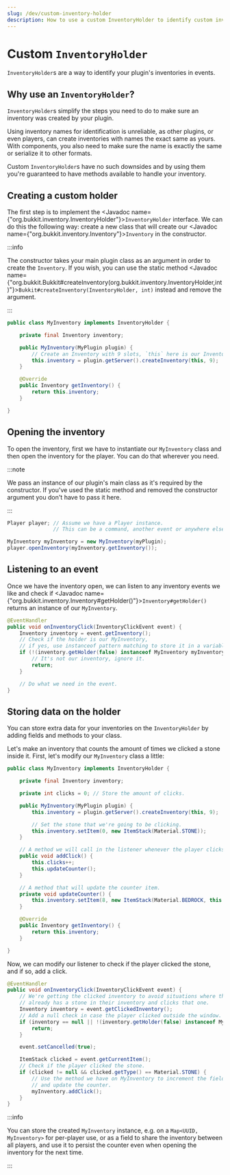 ```yaml
---
slug: /dev/custom-inventory-holder
description: How to use a custom InventoryHolder to identify custom inventories.
---
```


# Custom `InventoryHolder`

`InventoryHolder`s are a way to identify your plugin's inventories in events.

## Why use an `InventoryHolder`?

`InventoryHolder`s simplify the steps you need to do to make sure an inventory was created by your plugin.

Using inventory names for identification is unreliable, as other plugins, or even players, can create inventories with names the exact same as yours.
With components, you also need to make sure the name is exactly the same or serialize it to other formats.

Custom `InventoryHolder`s have no such downsides and by using them you're guaranteed to have methods available to handle your inventory.

## Creating a custom holder

The first step is to implement the <Javadoc name={"org.bukkit.inventory.InventoryHolder"}>`InventoryHolder`</Javadoc> interface.
We can do this the following way: create a new class that will create our <Javadoc name={"org.bukkit.inventory.Inventory"}>`Inventory`</Javadoc> in the constructor.

:::info

The constructor takes your main plugin class as an argument in order to create the `Inventory`.
If you wish, you can use the static method <Javadoc name={"org.bukkit.Bukkit#createInventory(org.bukkit.inventory.InventoryHolder,int)"}>`Bukkit#createInventory(InventoryHolder, int)`</Javadoc> instead and remove the argument.

:::

```java title="MyInventory.java"
public class MyInventory implements InventoryHolder {

    private final Inventory inventory;

    public MyInventory(MyPlugin plugin) {
        // Create an Inventory with 9 slots, `this` here is our InventoryHolder.
        this.inventory = plugin.getServer().createInventory(this, 9);
    }

    @Override
    public Inventory getInventory() {
        return this.inventory;
    }

}
```

## Opening the inventory

To open the inventory, first we have to instantiate our `MyInventory` class and then open the inventory for the player.
You can do that wherever you need.

:::note

We pass an instance of our plugin's main class as it's required by the constructor. If you've used the static method and removed the constructor
argument you don't have to pass it here.

:::

```java
Player player; // Assume we have a Player instance.
               // This can be a command, another event or anywhere else you have a Player.

MyInventory myInventory = new MyInventory(myPlugin);
player.openInventory(myInventory.getInventory());
```

## Listening to an event

Once we have the inventory open, we can listen to any inventory events we like and check if
<Javadoc name={"org.bukkit.inventory.Inventory#getHolder()"}>`Inventory#getHolder()`</Javadoc> returns an instance of our `MyInventory`.

```java
@EventHandler
public void onInventoryClick(InventoryClickEvent event) {
    Inventory inventory = event.getInventory();
    // Check if the holder is our MyInventory,
    // if yes, use instanceof pattern matching to store it in a variable immediately.
    if (!(inventory.getHolder(false) instanceof MyInventory myInventory)) {
        // It's not our inventory, ignore it.
        return;
    }

    // Do what we need in the event.
}
```

## Storing data on the holder

You can store extra data for your inventories on the `InventoryHolder` by adding fields and methods to your class.

Let's make an inventory that counts the amount of times we clicked a stone inside it.
First, let's modify our `MyInventory` class a little:

```java title="MyInventory.java"
public class MyInventory implements InventoryHolder {

    private final Inventory inventory;

    private int clicks = 0; // Store the amount of clicks.

    public MyInventory(MyPlugin plugin) {
        this.inventory = plugin.getServer().createInventory(this, 9);

        // Set the stone that we're going to be clicking.
        this.inventory.setItem(0, new ItemStack(Material.STONE));
    }

    // A method we will call in the listener whenever the player clicks the stone.
    public void addClick() {
        this.clicks++;
        this.updateCounter();
    }

    // A method that will update the counter item.
    private void updateCounter() {
        this.inventory.setItem(8, new ItemStack(Material.BEDROCK, this.clicks));
    }

    @Override
    public Inventory getInventory() {
        return this.inventory;
    }

}
```

Now, we can modify our listener to check if the player clicked the stone, and if so, add a click.

```java
@EventHandler
public void onInventoryClick(InventoryClickEvent event) {
    // We're getting the clicked inventory to avoid situations where the player
    // already has a stone in their inventory and clicks that one.
    Inventory inventory = event.getClickedInventory();
    // Add a null check in case the player clicked outside the window.
    if (inventory == null || !(inventory.getHolder(false) instanceof MyInventory myInventory)) {
        return;
    }

    event.setCancelled(true);

    ItemStack clicked = event.getCurrentItem();
    // Check if the player clicked the stone.
    if (clicked != null && clicked.getType() == Material.STONE) {
        // Use the method we have on MyInventory to increment the field
        // and update the counter.
        myInventory.addClick();
    }
}
```

:::info

You can store the created `MyInventory` instance, e.g. on a `Map<UUID, MyInventory>` for per-player use, or as a field to share the inventory between
all players, and use it to persist the counter even when opening the inventory for the next time.

:::
